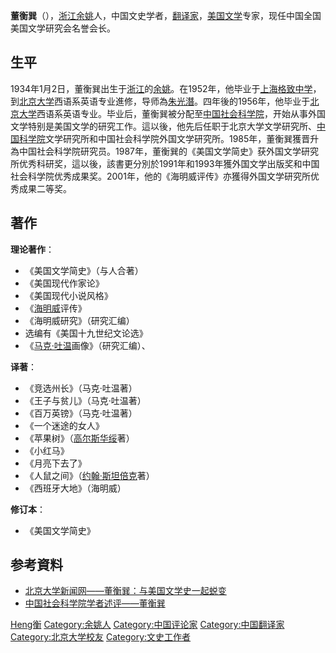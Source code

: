 '''董衡巽'''（{{bd|1934年|1月2日|}}），[[浙江|浙江]][[余姚|余姚]]人，中国文史学者，[[翻译家|翻译家]]，[[美国|美国]][[文学|文学]]专家，现任中国全国美国文学研究会名誉会长。

== 生平 ==
1934年1月2日，董衡巽出生于[[浙江|浙江]]的[[余姚|余姚]]。在1952年，他毕业于[[上海|上海]][[格致中学|格致中学]]，到[[北京大学|北京大学]]西语系英语专业進修，导师為[[朱光潛|朱光潛]]。四年後的1956年，他毕业于[[北京大学|北京大学]]西语系英语专业。毕业后，董衡巽被分配至[[中国社会科学院|中国社会科学院]]，开始从事外国文学特别是美国文学的研究工作。這以後，他先后任职于北京大学文学研究所、[[中国科学院|中国科学院]]文学研究所和中国社会科学院外国文学研究所。1985年，董衡巽獲晋升為中国社会科学院研究员。1987年，董衡巽的《美国文学简史》获外国文学研究所优秀科研奖，這以後，該書更分別於1991年和1993年獲外国文学出版奖和中国社会科学院优秀成果奖。2001年，他的《海明威评传》亦獲得外国文学研究所优秀成果二等奖。

== 著作 ==
'''理论著作'''：
*《美国文学简史》（与人合著）
*《美国现代作家论》
*《美国现代小说风格》
*《[[海明威|海明威]]评传》
*《海明威研究》（研究汇编）
*选编有《美国十九世纪文论选》
*《[[马克·吐温|马克·吐温]]画像》（研究汇编）、

'''译著'''：
*《竞选州长》（马克·吐温著）
*《王子与贫儿》（马克·吐温著）
*《百万英镑》（马克·吐温著）
*《一个迷途的女人》
*《苹果树》（[[高尔斯华绥|高尔斯华绥]]著）
*《小红马》
*《月亮下去了》
*《人鼠之间》（[[约翰·斯坦倍克|约翰·斯坦倍克]]著）
*《西班牙大地》（海明威）

'''修订本'''：
*《美国文学简史》

== 参考資料 ==
* [http://pkunews.pku.edu.cn/Show_News.asp?Newsid=95666&zt=&zid= 北京大学新闻网——董衡巽：与美国文学史一起蜕变]{{dead link|date=2018年4月 |bot=InternetArchiveBot |fix-attempted=yes }}
* [http://sym2005.cass.cn/file/2005033142593.html 中国社会科学院学者述评——董衡巽] {{Wayback|url=http://sym2005.cass.cn/file/2005033142593.html |date=20070929105606 }}

{{中国社会科学院荣誉学部委员}}

{{Authority control}}
{{DEFAULTSORT:Dong董}}
[[Category:董姓|Heng衡]]
[[Category:余姚人|Category:余姚人]]
[[Category:中国评论家|Category:中国评论家]]
[[Category:中国翻译家|Category:中国翻译家]]
[[Category:北京大学校友|Category:北京大学校友]]
[[Category:文史工作者|Category:文史工作者]]